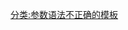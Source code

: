 <includeonly>{{NUM|1}}[[分类:参数语法不正确的模板]]</includeonly><noinclude>
{{documentation|Template:1/doc}}
</noinclude>